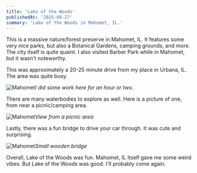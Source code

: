 ```yaml
---
title: 'Lake of the Woods'
publishedAt: '2025-08-27'
summary: 'Lake of the Woods in Mahomet, IL.'
---
```


This is a massive nature/forest preserve in Mahomet, IL. It features some very nice parks, but also a Botanical Gardens, camping grounds, and more. The city itself is quite quaint. I also visited Barber Park while in Mahomet, but it wasn't noteworthy.

This was approximately a 20-25 minute drive from my place in Urbana, IL. The area was quite busy.

![Mahomet](/mahomet_lady_woods_park/Lake-of-the-Woods-1.jpeg)*I did some work here for an hour or two.*

There are many waterbodies to explore as well. Here is a picture of one, from near a picnic/camping area.

![Mahomet](/mahomet_lady_woods_park/Lake-of-the-Woods-2.jpeg)*View from a picnic area*

Lastly, there was a fun bridge to drive your car through. It was cute and surprising.

![Mahomet](/mahomet_lady_woods_park/Lake-of-the-Woods-3.jpeg)*Small wooden bridge*

Overall, Lake of the Woods was fun. Mahomet, IL itself gave me some weird vibes. But Lake of the Woods was good. I'll probably come again.